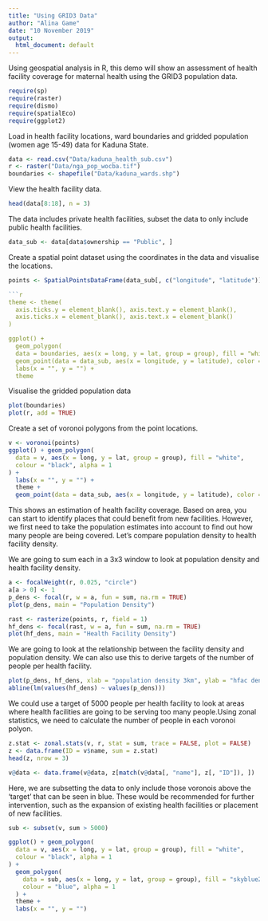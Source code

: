 ```yaml
---
title: "Using GRID3 Data"
author: "Alina Game"
date: "10 November 2019"
output:
  html_document: default
---
```


Using geospatial analysis in R, this demo will show an assessment of health facility coverage for maternal health using the GRID3 population data. 


```r
require(sp)
require(raster)
require(dismo)
require(spatialEco)
require(ggplot2)
```


Load in health facility locations, ward boundaries and gridded population (women age 15-49) data for Kaduna State.
<!--- Can we include references to the datasets. Are these publicly available? ---> 

```r
data <- read.csv("Data/kaduna_health_sub.csv")
r <- raster("Data/nga_pop_wocba.tif")
boundaries <- shapefile("Data/kaduna_wards.shp")
```

View the health facility data.

```r
head(data[8:18], n = 3)
```


The data includes private health facilities, subset the data to only include public health facilities.

```r
data_sub <- data[data$ownership == "Public", ]
```

Create a spatial point dataset using the coordinates in the data and visualise the locations.
```r
points <- SpatialPointsDataFrame(data_sub[, c("longitude", "latitude")], data_sub)

```r
theme <- theme(
  axis.ticks.y = element_blank(), axis.text.y = element_blank(),
  axis.ticks.x = element_blank(), axis.text.x = element_blank()
)

ggplot() + 
  geom_polygon(
  data = boundaries, aes(x = long, y = lat, group = group), fill = "white", colour = "black", alpha = 1) +
  geom_point(data = data_sub, aes(x = longitude, y = latitude), color = "blue") +
  labs(x = "", y = "") +
  theme
```

Visualise the gridded population data 
```r
plot(boundaries)
plot(r, add = TRUE)
```

Create a set of voronoi polygons from the point locations. 

```r
v <- voronoi(points)
ggplot() + geom_polygon(
  data = v, aes(x = long, y = lat, group = group), fill = "white",
  colour = "black", alpha = 1
) +
  labs(x = "", y = "") +
  theme +
  geom_point(data = data_sub, aes(x = longitude, y = latitude), color = "blue")
```

This shows an estimation of health facility coverage. Based on area, you can start to identify places that could benefit from new facilities. However, we first need to take the population estimates into account to find out how many people are being covered. Let's compare population density to health facility density.

<!--- It would be nice to explain why you are using a focal window --->

We are going to sum each in a 3x3 window to look at population density and health facility density.
```r
a <- focalWeight(r, 0.025, "circle")
a[a > 0] <- 1
p_dens <- focal(r, w = a, fun = sum, na.rm = TRUE)
plot(p_dens, main = "Population Density")

rast <- rasterize(points, r, field = 1)
hf_dens <- focal(rast, w = a, fun = sum, na.rm = TRUE)
plot(hf_dens, main = "Health Facility Density")
```


We are going to look at the relationship between the facility density and population density. We can also use this to derive targets of the number of people per health facility.
```r
plot(p_dens, hf_dens, xlab = "population density 3km", ylab = "hfac density 3km")
abline(lm(values(hf_dens) ~ values(p_dens)))
```

We could use a target of 5000 people per health facility to look at areas where health facilities are going to be serving too many people.Using zonal statistics, we need to calculate the number of people in each voronoi polyon. 

```r
z.stat <- zonal.stats(v, r, stat = sum, trace = FALSE, plot = FALSE)
z <- data.frame(ID = v$name, sum = z.stat)
head(z, nrow = 3)

v@data <- data.frame(v@data, z[match(v@data[, "name"], z[, "ID"]), ])
```

Here, we are subsetting the data to only include those voronois above the 'target' that can be seen in blue. These would be recommended for further intervention, such as the expansion of existing health facilities or placement of new facilities.  
```r
sub <- subset(v, sum > 5000)

ggplot() + geom_polygon(
  data = v, aes(x = long, y = lat, group = group), fill = "white",
  colour = "black", alpha = 1
) +
  geom_polygon(
    data = sub, aes(x = long, y = lat, group = group), fill = "skyblue2",
    colour = "blue", alpha = 1
  ) +
  theme +
  labs(x = "", y = "")
```

